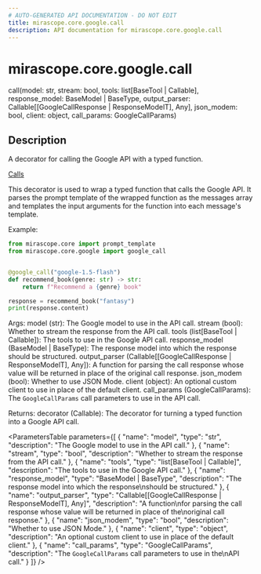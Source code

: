 ```yaml
---
# AUTO-GENERATED API DOCUMENTATION - DO NOT EDIT
title: mirascope.core.google.call
description: API documentation for mirascope.core.google.call
---
```


# mirascope.core.google.call

<ApiType type="Alias" />

<ApiSignature>
call(model: str, stream: bool, tools: list[BaseTool | Callable], response_model: BaseModel | BaseType, output_parser: Callable[[GoogleCallResponse | ResponseModelT], Any], json_modem: bool, client: object, call_params: GoogleCallParams)
</ApiSignature>

## Description

A decorator for calling the Google API with a typed function.

<Info title="Usage">

[Calls](/docs/mirascope/learn/calls)

</Info>


This decorator is used to wrap a typed function that calls the Google API. It parses
the prompt template of the wrapped function as the messages array and templates the input
arguments for the function into each message's template.

Example:

```python
from mirascope.core import prompt_template
from mirascope.core.google import google_call


@google_call("google-1.5-flash")
def recommend_book(genre: str) -> str:
    return f"Recommend a {genre} book"

response = recommend_book("fantasy")
print(response.content)
```

Args:
    model (str): The Google model to use in the API call.
    stream (bool): Whether to stream the response from the API call.
    tools (list[BaseTool | Callable]): The tools to use in the Google API call.
    response_model (BaseModel | BaseType): The response model into which the response
        should be structured.
    output_parser (Callable[[GoogleCallResponse | ResponseModelT], Any]): A function
        for parsing the call response whose value will be returned in place of the
        original call response.
    json_modem (bool): Whether to use JSON Mode.
    client (object): An optional custom client to use in place of the default client.
    call_params (GoogleCallParams): The `GoogleCallParams` call parameters to use in the
        API call.

Returns:
    decorator (Callable): The decorator for turning a typed function into a Google API
        call.

<ParametersTable
  parameters={[
  {
    "name": "model",
    "type": "str",
    "description": "The Google model to use in the API call."
  },
  {
    "name": "stream",
    "type": "bool",
    "description": "Whether to stream the response from the API call."
  },
  {
    "name": "tools",
    "type": "list[BaseTool | Callable]",
    "description": "The tools to use in the Google API call."
  },
  {
    "name": "response_model",
    "type": "BaseModel | BaseType",
    "description": "The response model into which the response\nshould be structured."
  },
  {
    "name": "output_parser",
    "type": "Callable[[GoogleCallResponse | ResponseModelT], Any]",
    "description": "A function\nfor parsing the call response whose value will be returned in place of the\noriginal call response."
  },
  {
    "name": "json_modem",
    "type": "bool",
    "description": "Whether to use JSON Mode."
  },
  {
    "name": "client",
    "type": "object",
    "description": "An optional custom client to use in place of the default client."
  },
  {
    "name": "call_params",
    "type": "GoogleCallParams",
    "description": "The `GoogleCallParams` call parameters to use in the\nAPI call."
  }
]}
/>

<ReturnType
  type="Callable"
  description="The decorator for turning a typed function into a Google API\ncall."
/>


